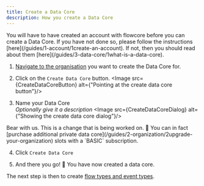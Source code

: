 ```yaml
---
title: Create a Data Core
description: How you create a Data Core
---
```




<Card title="Do you have an account?" icon="information">
    You will have to have created an account with flowcore before you can create a Data Core.
    If you have not done so, please follow the instructions [here](/guides/1-account/1create-an-account).
</Card>

<Card title="Do you know what a data core is?" icon="information">
    If not, then you should read about them [here](/guides/3-data-core/1what-is-a-data-core).
</Card>


1. [Navigate to the organisation](/guides/2-organization/4switch-between-organizations) you want to create the Data Core for.

2. Click on the `Create Data Core` button.
<Image src={CreateDataCoreButton} alt={"Pointing at the create data core button"}/>

3. Name your Data Core <br/> _Optionally give it a description_
<Image src={CreateDataCoreDialog} alt={"Showing the create data core dialog"}/>

<Card title="You can buy private data cores with a basic subscription" icon="warning">
    Bear with us. This is a change that is being worked on. 🚧 You can in fact [purchase additional private data
    core](/guides/2-organization/2upgrade-your-organization)
    slots with a `BASIC` subscription.
</Card>

4. Click `Create Data Core`

5. And there you go! 🎉 You have now created a data core.

The next step is then to create [flow types and event types](/guides/3-data-core/3create-flow-types-and-event-types).